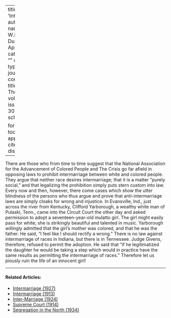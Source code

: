 
---
title: 'Intermarriage'
author:
  - name:
      given: W.E.B.
      family: Du Bois
date: Apr. 1916
categories: 
  - ""
citation: 
  type: article-journal
  container-title: The Crisis
  volume: 11
  issue: 6
  page: 306
google-scholar: true

format:
  html:
    toc: false
    appendix-cite-as: display
---



There are those who from time to time suggest that the National
Association for the Advancement of Colored People and <span class="crisis-title">The Crisis</span> go far afield in opposing laws to prohibit
intermarriage between white and colored people. They argue that neither
race desires intermarriage; that it is a matter "purely social," and
that legalizing the prohibition simply puts stern custom into law. Every
now and then, however, there come cases which show the utter blindness
of the persons who thus argue and prove that anti-intermarriage laws are
simply cloaks for wrong and injustice. In Evansville, Ind., just across
the river from Kentucky, Clifford Yarborough, a wealthy white man of
Pulaski, Tenn., came into the Circuit Court the other day and asked
permission to adopt a seventeen-year-old mulatto girl. The girl might
easily pass for white; she is strikingly beautiful and talented in
music. Yarborough willingly admitted that the girl's mother was colored,
and that he was the father. He said, "I feel like I should rectify a
wrong." There is no law against intermarriage of races in Indiana, but
there is in Tennessee. Judge Givens, therefore, refused to permit the
adoption. He said that "if he legitimatized the daughter he would be
taking a step which would in practice have the same results as
permitting the intermarriage of races." Therefore let us piously ruin
the life of an innocent girl!

<!-- Similar articles start here -->
<div  class="clear-wrap"></div>
<hr>
#### Related Articles:

* [Intermarriage (1927)](/Volumes/33/03/intermarriage.html)
* [Intermarriage (1913)](/Volumes/05/04/intermarriage.html)
* [Inter-Marriage (1924)](/Volumes/29/06/inter-marriage.html)
* [Supreme Court (1914)](/Volumes/09/02/supreme_court.html)
* [Segregation in the North (1934)](/Volumes/41/04/segregation_in_the_north.html)

<!-- Similar articles end here -->